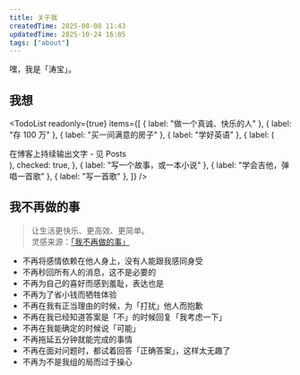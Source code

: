 ```yaml
---
title: 关于我
createdTime: 2025-08-08 11:43
updatedTime: 2025-10-24 16:05
tags: ["about"]
---
```


嘿，我是「涛宝」。

## 我想

<TodoList
  readonly={true}
  items={[
    { label: "做一个真诚、快乐的人" },
    { label: "存 100 万" },
    { label: "买一间满意的房子" },
    { label: "学好英语" },
    {
      label: (
        <div>
          在博客上持续输出文字 - 见 <Link href="/posts">Posts</Link>
        </div>
      ),
      checked: true,
    },
    { label: "写一个故事，或一本小说" },
    { label: "学会吉他，弹唱一首歌" },
    { label: "写一首歌" },
  ]}
/>

## 我不再做的事

> 让生活更快乐、更高效、更简单。  
> 灵感来源：[「我不再做的事」](https://x.com/gregisenberg/status/1949626889435234360)

- 不再将感情依赖在他人身上，没有人能跟我感同身受
- 不再秒回所有人的消息，这不是必要的
- 不再为自己的喜好而感到羞耻，表达也是
- 不再为了省小钱而牺牲体验
- 不再在我有正当理由的时候，为「打扰」他人而抱歉
- 不再在我已经知道答案是「不」的时候回复「我考虑一下」
- 不再在我能确定的时候说「可能」
- 不再拖延五分钟就能完成的事情
- 不再在面对问题时，都试着回答「正确答案」，这样太无趣了
- 不再为不是我组的局而过于操心
